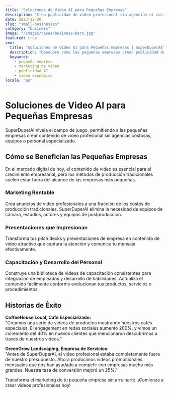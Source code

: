 ```yaml
---
title: "Soluciones de Video AI para Pequeñas Empresas"
description: "Crea publicidad de video profesional sin agencias ni costos adicionales"
date: 2023-12-20
slug: "small-businesses"
category: "business"
image: "/images/cases/business-hero.jpg"
featured: true
seo:
  title: "Soluciones de Video AI para Pequeñas Empresas | SuperDuperAI"
  description: "Descubre cómo las pequeñas empresas crean publicidad de video profesional, presentaciones y videos de capacitación sin costos adicionales"
  keywords:
    - pequeña empresa
    - marketing de video
    - publicidad AI
    - video económico
locale: "es"
---
```


# Soluciones de Video AI para Pequeñas Empresas

SuperDuperAI nivela el campo de juego, permitiendo a las pequeñas empresas crear contenido de video profesional sin agencias costosas, equipos o personal especializado.

<FeatureGrid>
  <Feature
    title="Videos de Marketing Profesionales"
    description="Crea anuncios de video de calidad de agencia con presupuesto de pequeña empresa"
    icon="chart"
  />
  <Feature
    title="Capacitación e Integración"
    description="Produce videos de capacitación consistentes para tu equipo"
    icon="users"
  />
  <Feature
    title="Demostraciones de Productos"
    description="Muestra tus productos y servicios con videos de alta calidad"
    icon="store"
  />
</FeatureGrid>

## Cómo se Benefician las Pequeñas Empresas

En el mercado digital de hoy, el contenido de video es esencial para el crecimiento empresarial, pero los métodos de producción tradicionales suelen estar fuera del alcance de las empresas más pequeñas.

### Marketing Rentable

Crea anuncios de video profesionales a una fracción de los costos de producción tradicionales. SuperDuperAI elimina la necesidad de equipos de cámara, estudios, actores y equipos de postproducción.

### Presentaciones que Impresionan

Transforma tus pitch decks y presentaciones de empresa en contenido de video atractivo que captura la atención y comunica tu mensaje efectivamente.

### Capacitación y Desarrollo del Personal

Construye una biblioteca de videos de capacitación consistentes para integración de empleados y desarrollo de habilidades. Actualiza el contenido fácilmente conforme evolucionan tus productos, servicios o procedimientos.

## Historias de Éxito

**CoffeeHouse Local, Café Especializado:**  
"Creamos una serie de videos de productos mostrando nuestros cafés especiales. El engagement en redes sociales aumentó 200%, y vimos un incremento del 40% en nuevos clientes que mencionaron descubrirnos a través de nuestros videos."

**GreenGrow Landscaping, Empresa de Servicios:**  
"Antes de SuperDuperAI, el video profesional estaba completamente fuera de nuestro presupuesto. Ahora producimos videos promocionales mensuales que nos han ayudado a competir con empresas mucho más grandes. Nuestra tasa de conversión mejoró un 25%."

<CTABox>
  Transforma el marketing de tu pequeña empresa sin arruinarte. ¡Comienza a
  crear videos profesionales hoy!
</CTABox>
